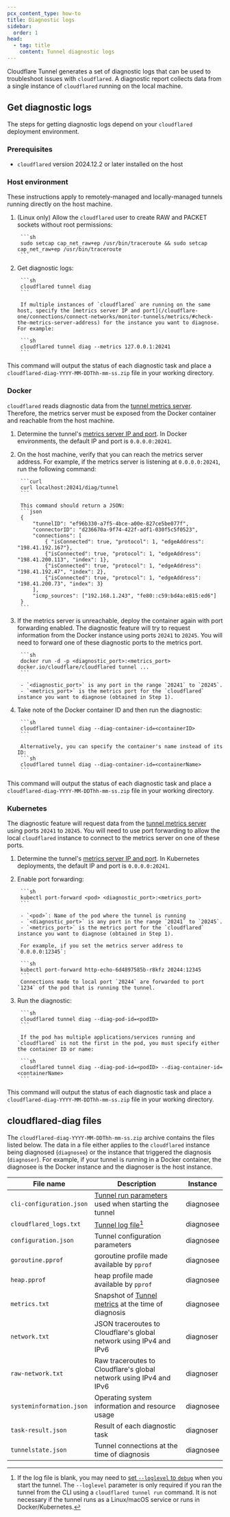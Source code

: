 ```yaml
---
pcx_content_type: how-to
title: Diagnostic logs
sidebar:
  order: 1
head:
  - tag: title
    content: Tunnel diagnostic logs
---
```



Cloudflare Tunnel generates a set of diagnostic logs that can be used to troubleshoot issues with `cloudflared`. A diagnostic report collects data from a single instance of `cloudflared` running on the local machine.

## Get diagnostic logs

The steps for getting diagnostic logs depend on your `cloudflared` deployment environment.

### Prerequisites

- `cloudflared` version 2024.12.2 or later installed on the host

### Host environment

These instructions apply to remotely-managed and locally-managed tunnels running directly on the host machine.

1. (Linux only) Allow the `cloudflared` user to create RAW and PACKET sockets without root permissions:

		```sh
		sudo setcap cap_net_raw+ep /usr/bin/traceroute && sudo setcap cap_net_raw+ep /usr/bin/traceroute
		```

2. Get diagnostic logs:

		```sh
		cloudflared tunnel diag
		```

		If multiple instances of `cloudflared` are running on the same host, specify the [metrics server IP and port](/cloudflare-one/connections/connect-networks/monitor-tunnels/metrics/#check-the-metrics-server-address) for the instance you want to diagnose. For example:

		```sh
		cloudflared tunnel diag --metrics 127.0.0.1:20241
		```

This command will output the status of each diagnostic task and place a `cloudflared-diag-YYYY-MM-DDThh-mm-ss.zip` file in your working directory.

### Docker

`cloudflared` reads diagnostic data from the [tunnel metrics server](/cloudflare-one/connections/connect-networks/monitor-tunnels/metrics/). Therefore, the metrics server must be exposed from the Docker container and reachable from the host machine.

1. Determine the tunnel's [metrics server IP and port](/cloudflare-one/connections/connect-networks/monitor-tunnels/metrics/#check-the-metrics-server-address). In Docker environments, the default IP and port is `0.0.0.0:20241`.

2. On the host machine, verify that you can reach the metrics server address. For example, if the metrics server is listening at `0.0.0.0:20241`, run the following command:

		```curl
		curl localhost:20241/diag/tunnel
		```

		This command should return a JSON:
		```json
		{
			"tunnelID": "ef96b330-a7f5-4bce-a00e-827ce5be077f",
			"connectorID": "d236670a-9f74-422f-adf1-030f5c5f0523",
			"connections": [
				{ "isConnected": true, "protocol": 1, "edgeAddress": "198.41.192.167"},
				{"isConnected": true, "protocol": 1, "edgeAddress": "198.41.200.113", "index": 1},
				{"isConnected": true, "protocol": 1, "edgeAddress": "198.41.192.47", "index": 2},
				{"isConnected": true, "protocol": 1, "edgeAddress": "198.41.200.73", "index": 3}
			],
			"icmp_sources": ["192.168.1.243", "fe80::c59:bd4a:e815:ed6"]
		}
		```

3. If the metrics server is unreachable, deploy the container again with port forwarding enabled. The diagnostic feature will try to request information from the Docker instance using ports `20241` to `20245`. You will need to forward one of these diagnostic ports to the metrics port.

		```sh
		docker run -d -p <diagnostic_port>:<metrics_port> docker.io/cloudflare/cloudflared tunnel ...
		```

		- `<diagnostic_port>` is any port in the range `20241` to `20245`.
		- `<metrics_port>` is the metrics port for the `cloudflared` instance you want to diagnose (obtained in Step 1).

3. Take note of the Docker container ID and then run the diagnostic:

		```sh
		cloudflared tunnel diag --diag-container-id=<containerID>
		```

		Alternatively, you can specify the container's name instead of its ID:
		```sh
		cloudflared tunnel diag --diag-container-id=<containerName>
		```

This command will output the status of each diagnostic task and place a `cloudflared-diag-YYYY-MM-DDThh-mm-ss.zip` file in your working directory.

### Kubernetes

The diagnostic feature will request data from the [tunnel metrics server](/cloudflare-one/connections/connect-networks/monitor-tunnels/metrics/#check-the-metrics-server-address) using ports `20241` to `20245`. You will need to use port forwarding to allow the local `cloudflared` instance to connect to the metrics server on one of these ports.


1. Determine the tunnel's [metrics server IP and port](/cloudflare-one/connections/connect-networks/monitor-tunnels/metrics/#check-the-metrics-server-address). In Kubernetes deployments, the default IP and port is `0.0.0.0:20241`.

2. Enable port forwarding:

		```sh
		kubectl port-forward <pod> <diagnostic_port>:<metrics_port>
		```

		- `<pod>`: Name of the pod where the tunnel is running
		- `<diagnostic_port>` is any port in the range `20241` to `20245`.
		- `<metrics_port>` is the metrics port for the `cloudflared` instance you want to diagnose (obtained in Step 1).

		For example, if you set the metrics server address to `0.0.0.0:12345`:

		```sh
		kubectl port-forward http-echo-6d4897585b-r8kfz 20244:12345
		```
		Connections made to local port `20244` are forwarded to port `1234` of the pod that is running the tunnel.

3. Run the diagnostic:

		```sh
		cloudflared tunnel diag --diag-pod-id=<podID>
		```

		If the pod has multiple applications/services running and `cloudflared` is not the first in the pod, you must specify either the container ID or name:

		```sh
		cloudflared tunnel diag --diag-pod-id=<podID> --diag-container-id=<containerName>
		```

This command will output the status of each diagnostic task and place a `cloudflared-diag-YYYY-MM-DDThh-mm-ss.zip` file in your working directory.

## cloudflared-diag files

The `cloudflared-diag-YYYY-MM-DDThh-mm-ss.zip` archive contains the files listed below. The data in a file either applies to the `cloudflared` instance being diagnosed (`diagnosee`) or the instance that triggered the diagnosis (`diagnoser`). For example, if your tunnel is running in a Docker container, the diagnosee is the Docker instance and the diagnoser is the host instance.

| File name  | Description | Instance |
| -| - | - |
| `cli-configuration.json`| [Tunnel run parameters](/cloudflare-one/connections/connect-networks/configure-tunnels/tunnel-run-parameters/) used when starting the tunnel | diagnosee|
| `cloudflared_logs.txt` | [Tunnel log file](/cloudflare-one/connections/connect-networks/monitor-tunnels/logs/)[^1]  | diagnosee|
| `configuration.json` | Tunnel configuration parameters | diagnosee|
| `goroutine.pprof` | goroutine profile made available by `pprof` | diagnosee|
| `heap.pprof` | 	heap profile made available by `pprof`| diagnosee|
| `metrics.txt` | Snapshot of [Tunnel metrics](/cloudflare-one/connections/connect-networks/monitor-tunnels/metrics/#available-metrics) at the time of diagnosis | diagnosee|
| `network.txt` | JSON traceroutes to Cloudflare's global network using IPv4 and IPv6 | diagnoser|
| `raw-network.txt` | Raw traceroutes to Cloudflare's global network using IPv4 and IPv6 | diagnoser|
| `systeminformation.json` | Operating system information and resource usage | diagnosee|
| `task-result.json` | Result of each diagnostic task | diagnoser |
| `tunnelstate.json` | Tunnel connections at the time of diagnosis| diagnosee|

[^1]: If the log file is blank, you may need to [set `--loglevel` to `debug`](/cloudflare-one/connections/connect-networks/monitor-tunnels/logs/#view-logs-on-the-server) when you start the tunnel. The `--loglevel` parameter is only required if you ran the tunnel from the CLI using a `cloudflared tunnel run` command. It is not necessary if the tunnel runs as a Linux/macOS service or runs in Docker/Kubernetes.
